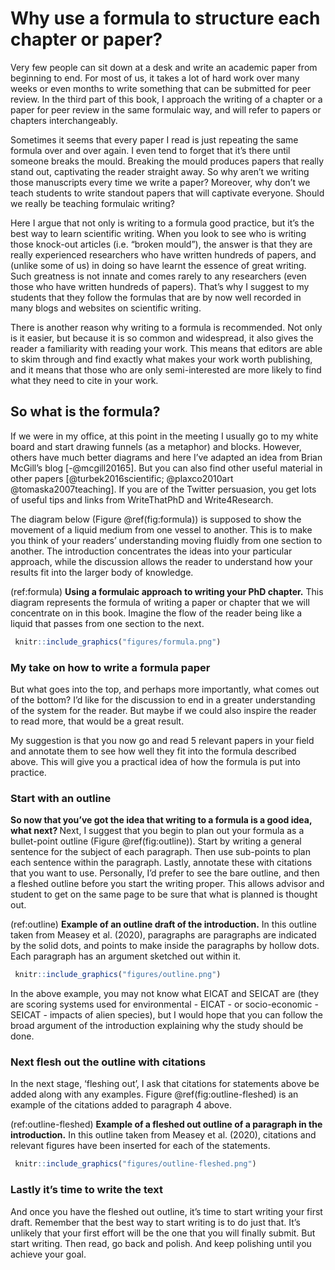 # Why use a formula to structure each chapter or paper? {#formula}

Very few people can sit down at a desk and write an academic paper from beginning to end. For most of us, it takes a lot of hard work over many weeks or even months to write something that can be submitted for peer review. In the third part of this book, I approach the writing of a chapter or a paper for peer review in the same formulaic way, and will refer to papers or chapters interchangeably. 

Sometimes it seems that every paper I read is just repeating the same formula over and over again. I even tend to forget that it's there until someone breaks the mould. Breaking the mould produces papers that really stand out, captivating the reader straight away. So why aren’t we writing those manuscripts every time we write a paper? Moreover, why don’t we teach students to write standout papers that will captivate everyone. Should we really be teaching formulaic writing?

Here I argue that not only is writing to a formula good practice, but it’s the best way to learn scientific writing. When you look to see who is writing those knock-out articles (i.e. "broken mould"), the answer is that they are really experienced researchers who have written hundreds of papers, and (unlike some of us) in doing so have learnt the essence of great writing. Such greatness is not innate and comes rarely to any researchers (even those who have written hundreds of papers). That's why I suggest to my students that they follow the formulas that are by now well recorded in many blogs and websites on scientific writing.

There is another reason why writing to a formula is recommended. Not only is it easier, but because it is so common and widespread, it also gives the reader a familiarity with reading your work. This means that editors are able to skim through and find exactly what makes your work worth publishing, and it means that those who are only semi-interested are more likely to find what they need to cite in your work.

## So what is the formula?

If we were in my office, at this point in the meeting I usually go to my white board and start drawing funnels (as a metaphor) and blocks. However, others have much better diagrams and here I’ve adapted an idea from Brian McGill’s blog [-@mcgill20165]. But you can also find other useful material in other papers [@turbek2016scientific; @plaxco2010art @tomaska2007teaching]. If you are of the Twitter persuasion, you get lots of useful tips and links from WriteThatPhD and Write4Research.

The diagram below (Figure \@ref(fig:formula)) is supposed to show the movement of a liquid medium from one vessel to another. This is to make you think of your readers' understanding moving fluidly from one section to another. The introduction concentrates the ideas into your particular approach, while the discussion allows the reader to understand how your results fit into the larger body of knowledge. 

(ref:formula) **Using a formulaic approach to writing your PhD chapter.** This diagram represents the formula of writing a paper or chapter that we will concentrate on in this book. Imagine the flow of the reader being like a liquid that passes from one section to the next. 

```{r formula, echo=FALSE, out.width = '95%', fig.cap="(ref:formula)"}
 knitr::include_graphics("figures/formula.png")
```

### My take on how to write a formula paper

But what goes into the top, and perhaps more importantly, what comes out of the bottom? I'd like for the discussion to end in a greater understanding of the system for the reader. But maybe if we could also inspire the reader to read more, that would be a great result.

My suggestion is that you now go and read 5 relevant papers in your field and annotate them to see how well they fit into the formula described above. This will give you a practical idea of how the formula is put into practice. 


### Start with an outline
__So now that you've got the idea that writing to a formula is a good idea, what next? __
Next, I suggest that you begin to plan out your formula as a bullet-point outline (Figure \@ref(fig:outline)). Start by writing a general sentence for the subject of each paragraph. Then use sub-points to plan each sentence within the paragraph. Lastly, annotate these with citations that you want to use. Personally, I'd prefer to see the bare outline, and then a fleshed outline before you start the writing proper. This allows advisor and student to get on the same page to be sure that what is planned is thought out. 

(ref:outline) **Example of an outline draft of the introduction.** In this outline taken from Measey et al. (2020), paragraphs are paragraphs are indicated by the solid dots, and points to make inside the paragraphs by hollow dots. Each paragraph has an argument sketched out within it.

```{r outline, echo=FALSE, out.width = '95%', fig.cap="(ref:outline)"}
 knitr::include_graphics("figures/outline.png")
```


In the above example, you may not know what EICAT and SEICAT are (they are scoring systems used for environmental - EICAT - or socio-economic - SEICAT - impacts of alien species), but I would hope that you can follow the broad argument of the introduction explaining why the study should be done. 

### Next flesh out the outline with citations

In the next stage, 'fleshing out', I ask that citations for statements above be added along with any examples. Figure \@ref(fig:outline-fleshed) is an example of the citations added to paragraph 4 above.

(ref:outline-fleshed) **Example of a fleshed out outline of a paragraph in the introduction.** In this outline taken from Measey et al. (2020), citations and relevant figures have been inserted for each of the statements. 

```{r outline-fleshed, echo=FALSE, out.width = '95%', fig.cap="(ref:outline-fleshed)"}
 knitr::include_graphics("figures/outline-fleshed.png")
```


### Lastly it’s time to write the text

And once you have the fleshed out outline, it’s time to start writing your first draft. Remember that the best way to start writing is to do just that. It's unlikely that your first effort will be the one that you will finally submit. But start writing. Then read, go back and polish. And keep polishing until you achieve your goal. 
